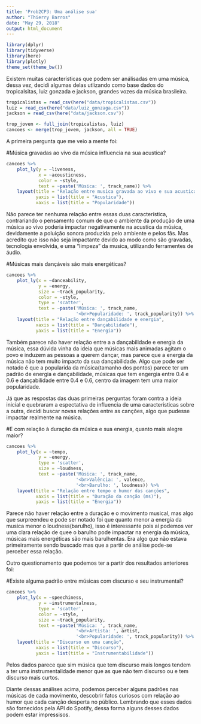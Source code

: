 ```yaml
---
title: 'Prob2CP3: Uma análise sua'
author: "Thierry Barros"
date: "May 29, 2018"
output: html_document
---
```



```r
library(dplyr)
library(tidyverse)
library(here)
library(plotly)
theme_set(theme_bw())
```
Existem muitas características que podem ser análisadas em uma música, dessa vez, decidi algumas delas utlizando como base dados do tropicalsitas, luiz gonzada e jackson, grandes vozes da música brasileira. 
```r
tropicalistas = read_csv(here("data/tropicalistas.csv"))
luiz = read_csv(here("data/luiz_gonzaga.csv"))
jackson = read_csv(here("data/jackson.csv"))

trop_jovem <- full_join(tropicalistas, luiz) 
cancoes <- merge(trop_jovem, jackson, all = TRUE)

```
A primeira pergunta que me veio a mente foi:

#Música gravadas ao vivo  da música influencia na sua acustica?

```r
cancoes %>% 
    plot_ly(y = ~liveness,
            x = ~acousticness,
            color = ~style,
            text = ~paste('Música: ', track_name)) %>% 
    layout(title = "Relação entre musica gravada ao vivo e sua acustica",
           yaxis = list(title = "Acustica"),
           xaxis = list(title = "Popularidade"))

```

Não parece ter nenhuma relação entre essas duas característica, contrariando o pensamento comum de que o ambiente da produção de uma música ao vivo poderia impactar negativamente na acustica da música, devidamente a poluição sonora produzida pelo ambiente e pelos fãs. Mas acredito que isso não seja impactante devido ao modo como são gravadas, tecnologia envolvida, e uma "limpeza" da musica, utilizando ferramentes de áudio.

#Músicas mais dançáveis são mais energéticas?
```r
cancoes %>% 
    plot_ly(x = ~danceability,
            y = ~energy,
            size = ~track_popularity,
            color = ~style,
            type = 'scatter',
            text = ~paste('Música: ', track_name,
                          '<br>Popularidade: ', track_popularity)) %>% 
    layout(title = "Relação entre dançabilidade e energia",
           xaxis = list(title = "Dançabilidade"),
           yaxis = list(title = "Energia"))
```
Também parece não haver relação entre a a dançabilidade e energia da música, essa dúvida vinha da ideia que músicas mais animadas agitam o povo e induzem as pessoas a querem dançar, mas parece que a energia da música não tem muito impacto da sua dançabilidade. Algo que pode ser notado é que a popularida da música(tamanho dos pontos) parece ter um padrão de energia e dançabilidade, músicas que tem engergia entre 0.4 e 0.6 e dançabilidade entre 0.4 e 0.6, centro da imagem tem uma maior popularidade.

Já que as respostas das duas primeiras perguntas foram contra a ideia inicial e quebraram a espectativa de influencia de uma caracteristicas sobre a outra, decidi buscar novas relações entre as canções, algo que pudesse impactar realmente na música.

#E com relação à duração da música e sua energia, quanto mais alegre maior?
```r
cancoes %>% 
    plot_ly(x = ~tempo,
            y = ~energy,
            type = 'scatter',
            size = ~loudness,
            text = ~paste('Música: ', track_name,
                          '<br>Valência: ', valence,
                          '<br>Barulho: ', loudness)) %>% 
    layout(title = "Relação entre tempo e humor das canções",
           xaxis = list(title = "Duração da canção (ms)"),
           yaxis = list(title = "Energia"))

```
Parece não haver relação entre a duração e o movimento musical, mas algo que surpreendeu e pode ser notado foi que quanto menor a energia da musica menor o loudness(barulho), isso é interessante pois aí podemos ver uma clara relação de quee o barulho pode impactar na energia da música, músicas mais energéticas são mais barulhentas. Era algo que não estava primeiramente sendo buscado mas que a partir de análise pode-se perceber essa relação.

Outro questionamento que podemos ter a partir dos resultados anteriores foi:

#Existe alguma padrão entre músicas com discurso e seu instrumental?
```r
cancoes %>% 
    plot_ly(x = ~speechiness,
            y = ~instrumentalness,
            type = 'scatter',
            color = ~style,
            size = ~track_popularity,
            text = ~paste('Música: ', track_name,
                          '<br>Artista: ', artist,
                          '<br>Popularidade: ', track_popularity)) %>% 
    layout(title = "Discurso em uma canção",
           xaxis = list(title = "Discurso"),
           yaxis = list(title = "Instrumentabilidade"))
```

Pelos dados parece que sim música que tem discurso mais longos tendem a ter uma instrumentalidade menor que as que não tem discurso ou e tem discurso mais curtos. 

Diante dessas análises acima, podemos perceber alguns padrões nas músicas de cada movimento, descobrir fatos curiosos com relação ao humor que cada canção desperta no público. Lembrando que esses dados são fornecidos pela API do Spotify, dessa forma alguns desses dados podem estar impressisos.






